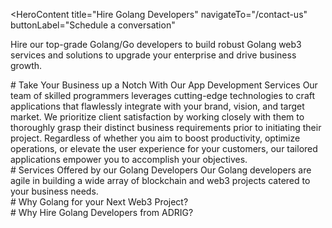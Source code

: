 <HeroContent
  title="Hire Golang Developers"
  navigateTo="/contact-us"
  buttonLabel="Schedule a conversation"
>
  Hire our top-grade Golang/Go developers to build robust Golang web3 services
  and solutions to upgrade your enterprise and drive business growth.
</HeroContent>

<ClientCompaniesComponent />

<CountUpAnimationContainer />

<div className="w-full flex flex-col items-center justify-center text-center">
  # Take Your Business up a Notch With Our App Development Services Our team of
  skilled programmers leverages cutting-edge technologies to craft applications
  that flawlessly integrate with your brand, vision, and target market. We
  prioritize client satisfaction by working closely with them to thoroughly
  grasp their distinct business requirements prior to initiating their project.
  Regardless of whether you aim to boost productivity, optimize operations, or
  elevate the user experience for your customers, our tailored applications
  empower you to accomplish your objectives.
</div>

<div className="w-full flex flex-col items-center justify-center text-center">
  # Services Offered by our Golang Developers Our Golang developers are agile in
  building a wide array of blockchain and web3 projects catered to your business
  needs.
</div>

<section className="grid grid-cols-2 gap-10 w-full py-16">
  <section className="w-full col-span-1 cursor-pointer">
    <ServiceCard
      service={{
        id: 1,
        image: "/servicesPage/blockchaindevelopment.svg",
        title: "Custom Blockchain Development",
        description:
          "Our Golang developers, with their extensive experience in blockchain development, are proficient in building customized blockchains from the ground up. Blockchains developed using Golang are highly scalable, secure, and efficient, enabling you to run multiple parallel or asynchronous programs through the use of goroutines.",
        urlPath: "",
      }}
    />
  </section>
  <section className="w-full col-span-1 cursor-pointer">
    <ServiceCard
      service={{
        id: 2,
        image: "/servicesPage/ScalabledAppdevelopment.svg",
        title: "Scalable dApp Development",
        description:
          "Golang developers at our company can assist you in transforming your decentralized application (dApp) concepts into functional reality. dApps built using the Golang programming language provide numerous advantages, such as exceptional concurrency capabilities, reduced bug occurrences, and straightforward functionality.",
        urlPath: "",
      }}
    />
  </section>
  <section className="w-full col-span-1 cursor-pointer">
    <ServiceCard
      service={{
        id: 3,
        image: "/servicesPage/Multichainsolution.svg",
        title: "Multi-Chain Solution",
        description:
          "Leveraging our proficiency in diverse web3 technologies, frameworks, and tech stacks, our Golang engineers can assist you in seamlessly connecting to multiple isolated blockchain environments. We can build interoperable and robust multi-chain solutions tailored to the needs of your business.",
        urlPath: "",
      }}
    />
  </section>
  <section className="w-full col-span-1 cursor-pointer">
    <ServiceCard
      service={{
        id: 4,
        image: "/servicesPage/Microservicesdeployment.svg",
        title: "Microservices Deployment",
        description:
          "Our Golang engineers are skilled in creating small autonomous modules with distinct capabilities and connecting them through clearly-defined Application Programming Interfaces (APIs).",
        urlPath: "",
      }}
    />
  </section>
  <section className="w-full col-span-1 cursor-pointer">
    <ServiceCard
      service={{
        id: 5,
        image: "/servicesPage/Integrationandtesting.svg",
        title: "Integration and Testing",
        description:
          "Simplify your business operations by allowing our Golang experts to incorporate independent APIs and SDKs into your Golang-based platform, enhancing the interaction between applications, data, and device components.",
        urlPath: "",
      }}
    />
  </section>
  <section className="w-full col-span-1 cursor-pointer">
    <ServiceCard
      service={{
        id: 6,
        image: "/servicesPage/Migrationandupgrade.svg",
        title: "Migration and Upgrade",
        description:
          "Our experienced Golang professionals can effectively execute risk-free migration, whether it's within the same protocol or across different protocols, to transition your existing project to a Golang-based architecture. Our developers also thoroughly test various project components and perform optimization as needed.",
        urlPath: "",
      }}
    />
  </section>
</section>

<div className="w-full text-center">
  # Why Golang for your Next Web3 Project?
</div>

<section className="grid grid-cols-4 gap-10 w-full py-16">
  <section className="w-full col-span-1 cursor-pointer">
    <ServiceCard
      service={{
        id: 1,
        image: "/servicesPage/Highscalability.svg",
        title: "High Scalability",
        description:
          "Golang's High Scalability: Golang, through the use of Goroutines, can run multiple functionalities concurrently without compromising the speed and security of web3 solutions. Additionally, Golang provides enhanced memory performance and unparalleled support for various Integrated Development Environments (IDEs).",
        urlPath: "",
      }}
    />
  </section>
  <section className="w-full col-span-1 cursor-pointer">
    <ServiceCard
      service={{
        id: 2,
        image: "/servicesPage/SDKsandAPIs.svg",
        title: "SDKs and APIs",
        description:
          "Golang facilitates the development of server-side backend applications, simplifying the creation of software development kits (SDKs) and web-based application programming interfaces (APIs). This can help developers build innovative blockchain and web3 services.",
        urlPath: "/",
      }}
    />
  </section>
  <section className="w-full col-span-1 cursor-pointer">
    <ServiceCard
      service={{
        id: 3,
        image: "/servicesPage/Easycustomization.svg",
        title: "Easy Customization",
        description:
          "Golang's compatibility with a wide range of automated developer tools allows businesses to effortlessly upgrade and personalize their decentralized solutions in accordance with evolving industry trends.",
        urlPath: "",
      }}
    />
  </section>
  <section className="w-full col-span-1 cursor-pointer">
    <ServiceCard
      service={{
        id: 4,
        image: "/servicesPage/Supportslargeprojects.svg",
        title: "Supports Large Projects",
        description:
          "Golang is well-suited for large-scale projects. It offers advanced features such as minimal bugs, fast build times, easily maintainable code, automatic formatting, and a built-in documentation generator. These capabilities make Golang an ideal choice for the seamless deployment of high-complexity web3 projects.",
        urlPath: "",
      }}
    />
  </section>
</section>

<div className="w-full text-center">
  # Why Hire Golang Developers from ADRIG?
</div>

<section className="grid grid-cols-2 gap-10 w-full py-16">
  <section className="w-full col-span-1 cursor-pointer">
    <ServiceCard
      service={{
        id: 1,
        image: "/servicesPage/OnestopGodevelopmentservice.svg",
        title: "One-Stop Golang Development Service",
        description:
          "Be it a simple wallet development task or the complex process of blockchain development; our Golang developers understand your requirement to offer end-to-end Golang web3 development services.",
        urlPath: "",
      }}
    />
  </section>
  <section className="w-full col-span-1 cursor-pointer">
    <ServiceCard
      service={{
        id: 2,
        image: "/servicesPage/Agileworkingmodel.svg",
        title: "Agile Working Model",
        description:
          "Keeping quality project delivery in mind, our Golang developers follow an agile workflow to develop the project in various iterations.",
        urlPath: "",
      }}
    />
  </section>
  <section className="w-full col-span-1 cursor-pointer">
    <ServiceCard
      service={{
        id: 3,
        image: "/servicesPage/Fullstackdevelopers.svg",
        title: "Full Stack Developers",
        description:
          "Our dedicated team of Golang developers constantly updates themselves with the latest Golang development strategies and trends.",
        urlPath: "",
      }}
    />
  </section>
  <section className="w-full col-span-1 cursor-pointer">
    <ServiceCard
      service={{
        id: 4,
        image: "/servicesPage/Broadexpertise.svg",
        title: "Broad expertise",
        description:
          "Having wide expertise in using several web3 tools and frameworks, we possess an impressive work portfolio in blockchain and web3 development.",
        urlPath: "",
      }}
    />
  </section>
</section>

